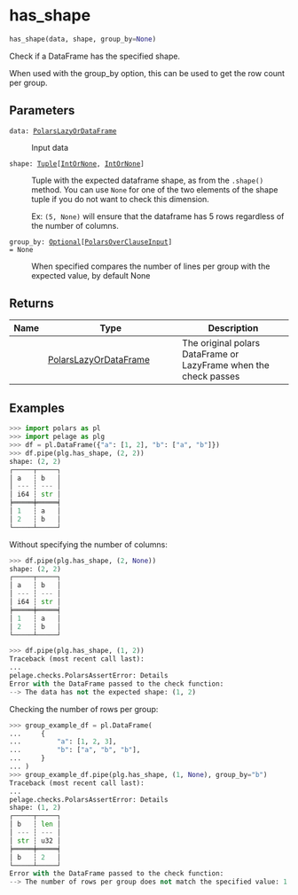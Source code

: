 # has_shape { #pelage.has_shape }

```python
has_shape(data, shape, group_by=None)
```

Check if a DataFrame has the specified shape.

When used with the group_by option, this can be used to get the row count per group.

## Parameters {.doc-section .doc-section-parameters}

<code><span class="parameter-name">data</span><span class="parameter-annotation-sep">:</span> <span class="parameter-annotation">[PolarsLazyOrDataFrame](`pelage.checks.utils.types.PolarsLazyOrDataFrame`)</span></code>

:   Input data

<code><span class="parameter-name">shape</span><span class="parameter-annotation-sep">:</span> <span class="parameter-annotation">[Tuple](`typing.Tuple`)\[[IntOrNone](`pelage.checks.utils.types.IntOrNone`), [IntOrNone](`pelage.checks.utils.types.IntOrNone`)\]</span></code>

:   Tuple with the expected dataframe shape, as from the `.shape()` method.
    You can use `None` for one of the two elements of the shape tuple if you do not
    want to check this dimension.

    Ex: `(5, None)` will ensure that the dataframe has 5 rows regardless of the
    number of columns.

<code><span class="parameter-name">group_by</span><span class="parameter-annotation-sep">:</span> <span class="parameter-annotation">[Optional](`typing.Optional`)\[[PolarsOverClauseInput](`pelage.checks.utils.types.PolarsOverClauseInput`)\]</span> <span class="parameter-default-sep">=</span> <span class="parameter-default">None</span></code>

:   When specified compares the number of lines per group with the expected value,
    by default None

## Returns {.doc-section .doc-section-returns}

| Name   | Type                                                                       | Description                                                      |
|--------|----------------------------------------------------------------------------|------------------------------------------------------------------|
|        | [PolarsLazyOrDataFrame](`pelage.checks.utils.types.PolarsLazyOrDataFrame`) | The original polars DataFrame or LazyFrame when the check passes |

## Examples {.doc-section .doc-section-examples}

```python
>>> import polars as pl
>>> import pelage as plg
>>> df = pl.DataFrame({"a": [1, 2], "b": ["a", "b"]})
>>> df.pipe(plg.has_shape, (2, 2))
shape: (2, 2)
┌─────┬─────┐
│ a   ┆ b   │
│ --- ┆ --- │
│ i64 ┆ str │
╞═════╪═════╡
│ 1   ┆ a   │
│ 2   ┆ b   │
└─────┴─────┘
```

Without specifying the number of columns:

```python
>>> df.pipe(plg.has_shape, (2, None))
shape: (2, 2)
┌─────┬─────┐
│ a   ┆ b   │
│ --- ┆ --- │
│ i64 ┆ str │
╞═════╪═════╡
│ 1   ┆ a   │
│ 2   ┆ b   │
└─────┴─────┘
```

```python
>>> df.pipe(plg.has_shape, (1, 2))
Traceback (most recent call last):
...
pelage.checks.PolarsAssertError: Details
Error with the DataFrame passed to the check function:
--> The data has not the expected shape: (1, 2)
```

Checking the number of rows per group:

```python
>>> group_example_df = pl.DataFrame(
...     {
...         "a": [1, 2, 3],
...         "b": ["a", "b", "b"],
...     }
... )
>>> group_example_df.pipe(plg.has_shape, (1, None), group_by="b")
Traceback (most recent call last):
...
pelage.checks.PolarsAssertError: Details
shape: (1, 2)
┌─────┬─────┐
│ b   ┆ len │
│ --- ┆ --- │
│ str ┆ u32 │
╞═════╪═════╡
│ b   ┆ 2   │
└─────┴─────┘
Error with the DataFrame passed to the check function:
--> The number of rows per group does not match the specified value: 1
```
